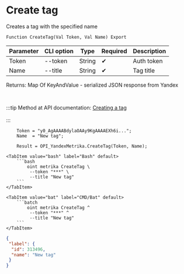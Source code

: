 ﻿---
sidebar_position: 1
---


# Create tag
 Creates a tag with the specified name



`Function CreateTag(Val Token, Val Name) Export`

  | Parameter | CLI option | Type | Required | Description |
  |-|-|-|-|-|
  | Token | --token | String | &#x2714; | Auth token |
  | Name | --title | String | &#x2714; | Tag title |

  
  Returns:  Map Of KeyAndValue - serialized JSON response from Yandex

<br/>

:::tip
Method at API documentation: [Creating a tag](https://yandex.ru/dev/metrika/en/management/openapi/label/createLabel)<br/>
<br/>
:::
<br/>


```bsl title="1C:Enterprise/OneScript code example"
    Token = "y0_AgAAAABdylaOAAy9KgAAAAEXh6i...";
    Name  = "New tag";

    Result = OPI_YandexMetrika.CreateTag(Token, Name);
```
 

 <Tabs>
  
    <TabItem value="bash" label="Bash" default>
        ```bash
            oint metrika CreateTag \
             --token "***" \
             --title "New tag"
        ```
    </TabItem>
  
    <TabItem value="bat" label="CMD/Bat" default>
        ```batch
            oint metrika CreateTag ^
             --token "***" ^
             --title "New tag"
        ```
    </TabItem>
</Tabs>


```json title="Result"
{
 "label": {
  "id": 313496,
  "name": "New tag"
 }
}
```
